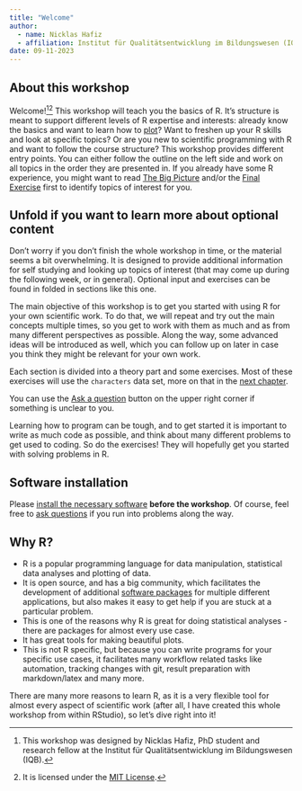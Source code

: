 ```yaml
---
title: "Welcome"
author: 
  - name: Nicklas Hafiz
  - affiliation: Institut für Qualitätsentwicklung im Bildungswesen (IQB)
date: 09-11-2023
---
```


## About this workshop

Welcome![^1][^2] This workshop will teach you the basics of R. It's structure is meant to support different levels of R expertise and interests: already know the basics and want to learn how to [plot](/qmd/plotting/plotting.qmd)? Want to freshen up your R skills and look at specific topics? Or are you new to scientific programming with R and want to follow the course structure? 
This workshop provides different entry points. You can either follow the outline on the left side and work on all topics in the order they are presented in. If you already have some R experience, you might want to read [The Big Picture](/qmd/getting_started/the_big_picture.qmd) and/or the [Final Exercise](./qmd/final_exercise/final_exercise.qmd) first to identify topics of interest for you. 

[^1]: This workshop was designed by Nicklas Hafiz, PhD student and research fellow at the Institut für Qualitätsentwicklung im Bildungswesen (IQB).

[^2]: It is licensed under the [MIT License](https://opensource.org/license/mit/).

::: {.callout-note collapse="true" icon="false"}
## Unfold if you want to learn more about optional content

Don't worry if you don't finish the whole workshop in time, or the material seems a bit overwhelming. It is designed to provide additional information for self studying and looking up topics of interest (that may come up during the following week, or in general). Optional input and exercises can be found in folded in sections like this one.
:::

The main objective of this workshop is to get you started with using R for your own scientific work. To do that, we will repeat and try out the main concepts multiple times, so you get to work with them as much and as from many different perspectives as possible. Along the way, some advanced ideas will be introduced as well, which you can follow up on later in case you think they might be relevant for your own work.

Each section is divided into a theory part and some exercises. Most of these exercises will use the `characters` data set, more on that in the [next chapter](/qmd/getting_started/data_sets.qmd).  

You can use the [Ask a question](https://docs.google.com/document/d/19uUsS9xiAsxmAtblkaPqbdl3m1IxurWKOoPdTc0oymM/edit) button on the upper right corner if something is unclear to you. 

::: callout-tip
Learning how to program can be tough, and to get started it is important to write as much code as possible, and think about many different problems to get used to coding. So do the exercises! They will hopefully get you started with solving problems in R.
:::

::: callout-warning
## Software installation

Please [install the necessary software](qmd/setup/setup.qmd) **before the workshop**. Of course, feel free to [ask questions](https://docs.google.com/document/d/19uUsS9xiAsxmAtblkaPqbdl3m1IxurWKOoPdTc0oymM/edit) if you run into problems along the way.
:::

## Why R?

-   R is a popular programming language for data manipulation, statistical data analyses and plotting of data.
-   It is open source, and has a big community, which facilitates the development of additional [software packages](/qmd/packages/packages.qmd) for multiple different applications, but also makes it easy to get help if you are stuck at a particular problem.
-   This is one of the reasons why R is great for doing statistical analyses - there are packages for almost every use case.
-   It has great tools for making beautiful plots.
-   This is not R specific, but because you can write programs for your specific use cases, it facilitates many workflow related tasks like automation, tracking changes with git, result preparation with markdown/latex and many more.

There are many more reasons to learn R, as it is a very flexible tool for almost every aspect of scientific work (after all, I have created this whole workshop from within RStudio), so let's dive right into it!
